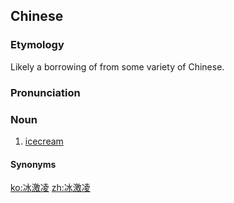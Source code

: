 ==Chinese==
{{zh-forms}}

===Etymology===
Likely a borrowing of {{zh-l|冰淇淋}} from some variety of {{etyl|wuu|-}} Chinese.

===Pronunciation===
{{zh-pron
|m=bīngjīlíng,tl2=y
|cat=n
}}

===Noun===
{{zh-noun}}

# [[icecream]]

====Synonyms====
{{zh-dial|冰淇淋}}

[[ko:冰激凌]]
[[zh:冰激凌]]
